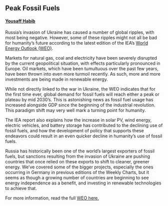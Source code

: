 ## Peak Fossil Fuels
#### [Yousaff Habib](https://www.linkedin.com/in/yousaff-habib-6684891a5/)

Russia's invasion of Ukraine has caused a number of global ripples, with most being negative. However, some of these ripples might not all be bad for humanity's future according to the latest edition of the IEA's [World Energy Outlook (WEO)](https://www.iea.org/reports/world-energy-outlook-2022).

Markets for natural gas, coal and electricity have been severely disrupted by the current geopolitical situation, with effects particularly pronounced in Europe. Oil markets, which have been tumultuous over the past few years, have been thrown into even more turmoil recently. As such, more and more investments are being made in renewable energy. 

While not directly linked to the war in Ukraine, the WEO indicates that for the first time ever, global demand for fossil fuels will reach either a peak or plateau by mid 2030's. This is astonishing news as fossil fuel usage has increased alongside GDP since the beginning of the industrial revolution. This paradigm shift may very well mark a turning point for humanity.

The IEA report also explains how the increase in solar PV, wind energy, electric vehicles, and battery storage has contributed to the declining use of fossil fuels, and how the development of policy that supports these endeavors could result in an even quicker decline in humanity's use of fossil fuels. 

Russia has historically been one of the world's largest exporters of fossil fuels, but sanctions resulting from the invasion of Ukraine are pushing countries that once relied on these exports to shift to cleaner, greener energy. We've covered some of the bigger projects, especially the ones occurring in Germany in previous editions of the Weekly Charts, but it seems as though a growing number of countries are beginning to see energy independence as a benefit, and investing in renewable technologies to achieve that. 

For more information, read the full [WEO here.](https://www.iea.org/reports/world-energy-outlook-2022)
